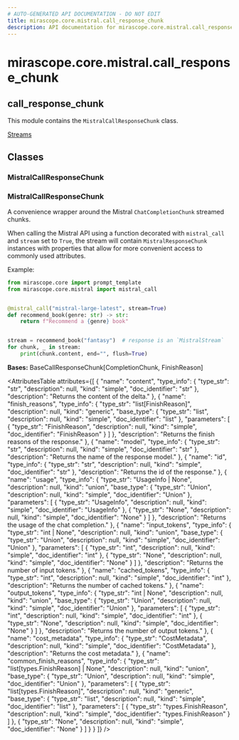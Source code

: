 ```yaml
---
# AUTO-GENERATED API DOCUMENTATION - DO NOT EDIT
title: mirascope.core.mistral.call_response_chunk
description: API documentation for mirascope.core.mistral.call_response_chunk
---
```


# mirascope.core.mistral.call_response_chunk

## <ApiType type="Module" module="mirascope.core.mistral.call_response_chunk" path="core/mistral/call_response_chunk" symbolName="call_response_chunk" /> call_response_chunk

This module contains the `MistralCallResponseChunk` class.

<Info title="Usage">

[Streams](/docs/mirascope/learn/streams#handling-streamed-responses)

</Info>

## Classes

### MistralCallResponseChunk

### <ApiType type="Class" module="mirascope.core.mistral.call_response_chunk" path="core/mistral/call_response_chunk" symbolName="MistralCallResponseChunk" /> MistralCallResponseChunk

A convenience wrapper around the Mistral `ChatCompletionChunk` streamed chunks.

When calling the Mistral API using a function decorated with `mistral_call` and
`stream` set to `True`, the stream will contain `MistralResponseChunk` instances with
properties that allow for more convenient access to commonly used attributes.

Example:

```python
from mirascope.core import prompt_template
from mirascope.core.mistral import mistral_call


@mistral_call("mistral-large-latest", stream=True)
def recommend_book(genre: str) -> str:
    return f"Recommend a {genre} book"


stream = recommend_book("fantasy")  # response is an `MistralStream`
for chunk, _ in stream:
    print(chunk.content, end="", flush=True)
```

**Bases:** BaseCallResponseChunk[CompletionChunk, FinishReason]

<AttributesTable
  attributes={[
  {
    "name": "content",
    "type_info": {
      "type_str": "str",
      "description": null,
      "kind": "simple",
      "doc_identifier": "str"
    },
    "description": "Returns the content of the delta."
  },
  {
    "name": "finish_reasons",
    "type_info": {
      "type_str": "list[FinishReason]",
      "description": null,
      "kind": "generic",
      "base_type": {
        "type_str": "list",
        "description": null,
        "kind": "simple",
        "doc_identifier": "list"
      },
      "parameters": [
        {
          "type_str": "FinishReason",
          "description": null,
          "kind": "simple",
          "doc_identifier": "FinishReason"
        }
      ]
    },
    "description": "Returns the finish reasons of the response."
  },
  {
    "name": "model",
    "type_info": {
      "type_str": "str",
      "description": null,
      "kind": "simple",
      "doc_identifier": "str"
    },
    "description": "Returns the name of the response model."
  },
  {
    "name": "id",
    "type_info": {
      "type_str": "str",
      "description": null,
      "kind": "simple",
      "doc_identifier": "str"
    },
    "description": "Returns the id of the response."
  },
  {
    "name": "usage",
    "type_info": {
      "type_str": "UsageInfo | None",
      "description": null,
      "kind": "union",
      "base_type": {
        "type_str": "Union",
        "description": null,
        "kind": "simple",
        "doc_identifier": "Union"
      },
      "parameters": [
        {
          "type_str": "UsageInfo",
          "description": null,
          "kind": "simple",
          "doc_identifier": "UsageInfo"
        },
        {
          "type_str": "None",
          "description": null,
          "kind": "simple",
          "doc_identifier": "None"
        }
      ]
    },
    "description": "Returns the usage of the chat completion."
  },
  {
    "name": "input_tokens",
    "type_info": {
      "type_str": "int | None",
      "description": null,
      "kind": "union",
      "base_type": {
        "type_str": "Union",
        "description": null,
        "kind": "simple",
        "doc_identifier": "Union"
      },
      "parameters": [
        {
          "type_str": "int",
          "description": null,
          "kind": "simple",
          "doc_identifier": "int"
        },
        {
          "type_str": "None",
          "description": null,
          "kind": "simple",
          "doc_identifier": "None"
        }
      ]
    },
    "description": "Returns the number of input tokens."
  },
  {
    "name": "cached_tokens",
    "type_info": {
      "type_str": "int",
      "description": null,
      "kind": "simple",
      "doc_identifier": "int"
    },
    "description": "Returns the number of cached tokens."
  },
  {
    "name": "output_tokens",
    "type_info": {
      "type_str": "int | None",
      "description": null,
      "kind": "union",
      "base_type": {
        "type_str": "Union",
        "description": null,
        "kind": "simple",
        "doc_identifier": "Union"
      },
      "parameters": [
        {
          "type_str": "int",
          "description": null,
          "kind": "simple",
          "doc_identifier": "int"
        },
        {
          "type_str": "None",
          "description": null,
          "kind": "simple",
          "doc_identifier": "None"
        }
      ]
    },
    "description": "Returns the number of output tokens."
  },
  {
    "name": "cost_metadata",
    "type_info": {
      "type_str": "CostMetadata",
      "description": null,
      "kind": "simple",
      "doc_identifier": "CostMetadata"
    },
    "description": "Returns the cost metadata."
  },
  {
    "name": "common_finish_reasons",
    "type_info": {
      "type_str": "list[types.FinishReason] | None",
      "description": null,
      "kind": "union",
      "base_type": {
        "type_str": "Union",
        "description": null,
        "kind": "simple",
        "doc_identifier": "Union"
      },
      "parameters": [
        {
          "type_str": "list[types.FinishReason]",
          "description": null,
          "kind": "generic",
          "base_type": {
            "type_str": "list",
            "description": null,
            "kind": "simple",
            "doc_identifier": "list"
          },
          "parameters": [
            {
              "type_str": "types.FinishReason",
              "description": null,
              "kind": "simple",
              "doc_identifier": "types.FinishReason"
            }
          ]
        },
        {
          "type_str": "None",
          "description": null,
          "kind": "simple",
          "doc_identifier": "None"
        }
      ]
    }
  }
]}
/>



